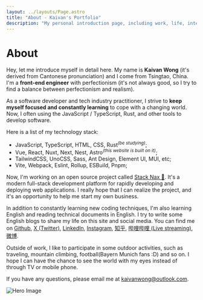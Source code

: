 ```yaml
---
layout: ../layouts/Page.astro
title: "About - Kaivan's Portfolio"
description: "My personal introduction page, including work, life, interests and hobbies."
---
```



# About

Hey, let me introduce myself in detail here. My name is <b>Kaivan Wong</b> (it's derived from Cantonese pronunciation) and I come from Tsingtao, China. I'm a <b>front-end engineer</b> with perfectionism (it's not always good, so I try to find a balance between perfectionism and realism).

As a software developer and tech industry practitioner, I strive to <b>keep myself focused and constantly learning</b> to cope with a changing world. Now, I often using the JavaScript / TypeScript, Rust, and other tools to develop software. 

Here is a list of my technology stack:

- JavaScript, TypeScript, HTML, CSS, Rust<i class="text-black/75 dark:text-white/70"><sup>(be studying)</sup></i>;
- Vue, React, Nuxt, Next, Nest, Astro<i  class="text-black/75 dark:text-white/70"><sup>(this website is built on it)</sup></i>;
- TailwindCSS, UnoCSS, Sass, Ant Design, Element UI, MUI, etc;
- Vite, Webpack, Eslint, Rollup, ESBuild, Pnpm;

Now, I'm working on an open source project called <a target="_blank"  href="https://stacknax.com">Stack Nax 💚</a>. It's a modern full-stack development platform for rapidly developing and deploying web applications. I really hope that I can realize the project, and it's an opportunity to help me start my own business.

In addition to constantly learning new coding techniques, I'm also learning English and reading technical documents in English. I try to write some English blogs to share my life on this site and social media. You can find me on <a target="_blank" href={SOCIAL_MEDIA_LINKS.GITHUB}>Github</a>, <a target="_blank" href={SOCIAL_MEDIA_LINKS.X}>X (Twitter)</a>, <a target="_blank" href={SOCIAL_MEDIA_LINKS.LINKEDIN}>LinkedIn</a>, <a target="_blank" href={SOCIAL_MEDIA_LINKS.INSTAGRAM}>Instagram</a>, <a target="_blank" href={SOCIAL_MEDIA_LINKS.ZHIHU}>知乎</a>, <a target="_blank" href={SOCIAL_MEDIA_LINKS.BILIBILI}>哔哩哔哩 (Live streaming)</a>, <a target="_blank" href={SOCIAL_MEDIA_LINKS.SINAWEIBO}>微博</a>.

Outside of work, I like to participate in some outdoor activities, such as traveling, mountain climbing, football(Bayern Munich fans :D) and so on. I hope I can have the chance to see the world with my eyes instead of through TV or mobile phone.

If you have any questions, please email me at <a href="mailto:kaivanwong@outlook.com">kaivanwong@outlook.com</a>.

![Hero Image](../../public/hero.jpg)
